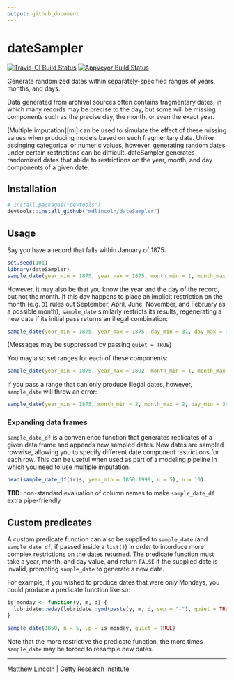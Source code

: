 ```yaml
---
output: github_document
---
```


dateSampler
===========

[![Travis-CI Build Status](https://travis-ci.org/mdlincoln/dateSampler.svg?branch=master)](https://travis-ci.org/mdlincoln/dateSampler)
[![AppVeyor Build Status](https://ci.appveyor.com/api/projects/status/github/mdlincoln/dateSampler?branch=master&svg=true)](https://ci.appveyor.com/project/mdlincoln/dateSampler)

Generate randomized dates within separately-specified ranges of years, months, and days.

Data generated from archival sources often contains fragmentary dates, in which many records may be precise to the day, but some will be missing components such as the precise day, the month, or even the exact year.

[Multiple imputation][mi] can be used to simulate the effect of these missing values when producing models based on such fragmentary data.
Unlike assinging categorical or numeric values, however, generating random dates under certain restrictions can be difficult.
dateSampler generates randomized dates that abide to restrictions on the year, month, and day components of a given date.

## Installation

```r
# install.packages("devtools")
devtools::install_github("mdlincoln/dateSampler")
```

## Usage

Say you have a record that falls within January of 1875:

```r
set.seed(101)
library(dateSampler)
sample_date(year_min = 1875, year_max = 1875, month_min = 1, month_max = 1, n = 5)
```

However, it may also be that you know the year and the day of the record, but not the month.
If this day happens to place an implicit restriction on the month (e.g. `31` rules out September, April, June, November, and February as a possible month), `sample_date` similarly restricts its results, regenerating a new date if its initial pass returns an illegal combination:

```r
sample_date(year_min = 1875, year_max = 1875, day_min = 31, day_max = 31, n = 5)
```

(Messages may be suppressed by passing `quiet = TRUE`)

You may also set ranges for each of these components:

```r
sample_date(year_min = 1875, year_max = 1892, month_min = 1, month_max = 5, n = 5)
```

If you pass a range that can only produce illegal dates, however, `sample_date` will throw an error:

```r
sample_date(year_min = 1875, month_min = 2, month_max = 2, day_min = 30, n = 5)
```

### Expanding data frames

`sample_date_df` is a convenience function that generates replicates of a given data frame and appends new sampled dates.
New dates are sampled rowwise, allowing you to specify different date component restrictions for each row.
This can be useful when used as part of a modeling pipeline in which you need to use multiple imputation.

```r
head(sample_date_df(iris, year_min = 1850:1999, n = 5), n = 10)
```

**TBD**: non-standard evaluation of column names to make `sample_date_df` extra pipe-friendly

## Custom predicates

A custom predicate function can also be supplied to `sample_date` (and `sample_date_df`, if passed inside a `list()`) in order to intorduce more complex restrictions on the dates returned.
The predicate function must take a year, month, and day value, and return `FALSE` if the supplied date is invalid, prompting `sample_date` to generate a new date.

For example, if you wished to produce dates that were only Mondays, you could produce a predicate function like so:

```r
is_monday <- function(y, m, d) {
  lubridate::wday(lubridate::ymd(paste(y, m, d, sep = "-"), quiet = TRUE)) == 2
}

sample_date(1850, n = 5, .p = is_monday, quiet = TRUE)
```

Note that the more restrictive the predicate function, the more times `sample_date` may be forced to resample new dates.

---
[Matthew Lincoln](http://matthewlincoln.net) | Getty Research Institute

